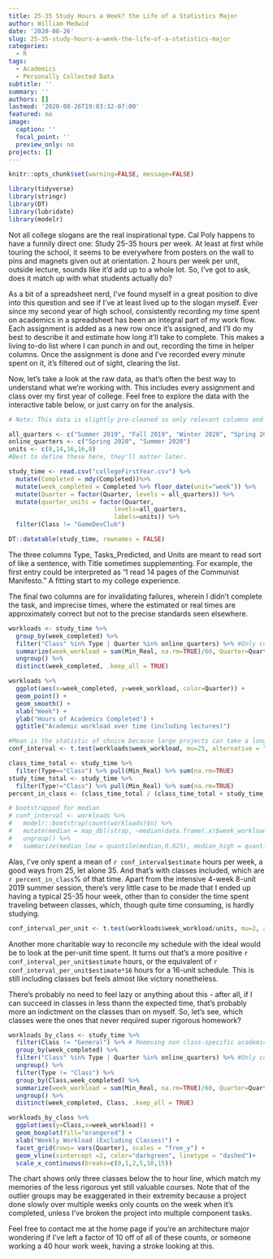```yaml
---
title: 25-35 Study Hours a Week? the Life of a Statistics Major
author: William Medwid
date: '2020-08-26'
slug: 25-35-study-hours-a-week-the-life-of-a-statistics-major
categories:
  - R
tags:
  - Academics
  - Personally Collected Data
subtitle: ''
summary: ''
authors: []
lastmod: '2020-08-26T19:03:32-07:00'
featured: no
image:
  caption: ''
  focal_point: ''
  preview_only: no
projects: []
---
```


```r
knitr::opts_chunk$set(warning=FALSE, message=FALSE)
```

```r
library(tidyverse)
library(stringr)
library(DT)
library(lubridate)
library(modelr)
```

Not all college slogans are the real inspirational type. Cal Poly happens to have a funnily direct one: Study 25-35 hours per week. At least at first while touring the school, it seems to be everywhere from posters on the wall to pins and magnets given out at orientation. 2 hours per week per unit, outside lecture, sounds like it'd add up to a whole lot. So, I've got to ask, does it match up with what students actually do?

As a bit of a spreadsheet nerd, I've found myself in a great position to dive into this question and see if I've at least lived up to the slogan myself. Ever since my second year of high school, consistently recording my time spent on academics in a spreadsheet has been an integral part of my work flow. Each assignment is added as a new row once it's assigned, and I'll do my best to describe it and estimate how long it'll take to complete. This makes a living to-do list where I can punch in and out, recording the time in helper columns. Once the assignment is done and I've recorded every minute spent on it, it's filtered out of sight, clearing the list.

Now, let's take a look at the raw data, as that's often the best way to understand what we're working with. This includes every assignment and class over my first year of college. Feel free to explore the data with the interactive table below, or just carry on for the analysis.

```r
# Note: This data is slightly pre-cleaned so only relevant columns and classes are there, and to avoid excess personal information.

all_quarters <- c("Summer 2019", "Fall 2019", "Winter 2020", "Spring 2020", "Summer 2020")
online_quarters <- c("Spring 2020", "Summer 2020")
units <- c(8,14,16,16,8)
#Best to define these here, they'll matter later.

study_time <- read.csv("collegeFirstYear.csv") %>% 
  mutate(Completed = mdy(Completed))%>% 
  mutate(week_completed = Completed %>% floor_date(unit="week")) %>% 
  mutate(Quarter = factor(Quarter, levels = all_quarters)) %>% 
  mutate(quarter_units = factor(Quarter,
                             levels=all_quarters,
                             labels=units)) %>% 
  filter(Class != "GameDevClub")

DT::datatable(study_time, rownames = FALSE)
```
The three columns Type, Tasks_Predicted, and Units are meant to read sort of like a sentence, with Title sometimes supplementing. For example, the first entry could be interpreted as "I read 14 pages of the Communist Manifesto." A fitting start to my college experience.

The final two columns are for invalidating failures, wherein I didn't complete the task, and imprecise times, where the estimated or real times are approximately correct but not to the precise standards seen elsewhere.

```r

workloads <- study_time %>% 
  group_by(week_completed) %>% 
  filter("Class" %in% Type | Quarter %in% online_quarters) %>% #Only counting weeks where there were classes or the quarter was online.
  summarize(week_workload = sum(Min_Real, na.rm=TRUE)/60, Quarter=Quarter, quarter_units = quarter_units) %>% 
  ungroup() %>% 
  distinct(week_completed, .keep_all = TRUE)

workloads %>% 
  ggplot(aes(x=week_completed, y=week_workload, color=Quarter)) +
  geom_point() +
  geom_smooth() +
  xlab("Week") +
  ylab("Hours of Academics Completed") +
  ggtitle("Academic workload over time (including lectures)")
```



```r
#Mean is the statistic of choice because large projects can take a long time and end up with work from one week being counted in another.
conf_interval <- t.test(workloads$week_workload, mu=25, alternative = "less")

class_time_total <- study_time %>% 
  filter(Type=="Class") %>% pull(Min_Real) %>% sum(na.rm=TRUE)
study_time_total <- study_time %>% 
  filter(Type!="Class") %>% pull(Min_Real) %>% sum(na.rm=TRUE)
percent_in_class <- (class_time_total / (class_time_total + study_time_total))*100 %>% round(digits=1)
```

```r
# bootstrapped for median
# conf_interval <- workloads %>%
#   modelr::bootstrap(count(workloads)$n) %>%
#   mutate(median = map_dbl(strap, ~median(data.frame(.x)$week_workload, na.rm = TRUE))) %>%
#   ungroup() %>%
#   summarize(median_low = quantile(median,0.025), median_high = quantile(median,0.975))
```

Alas, I've only spent a mean of `r conf_interval$estimate` hours per week, a good ways from 25, let alone 35. And that's with classes included, which are `r percent_in_class`% of that time. Apart from the intensive 4-week 8-unit 2019 summer session, there's very little case to be made that I ended up having a typical 25-35 hour week, other than to consider the time spent traveling between classes, which, though quite time consuming, is hardly studying.

```r
conf_interval_per_unit <- t.test(workloads$week_workload/units, mu=2, alternative = "less")
```

Another more charitable way to reconcile my schedule with the ideal would be to look at the per-unit time spent. It turns out that's a more positive `r conf_interval_per_unit$estimate` hours, or the equivalent of `r conf_interval_per_unit$estimate*16` hours for a 16-unit schedule. This is still including classes but feels almost like victory nonetheless.

There's probably no need to feel lazy or anything about this - after all, if I can succeed in classes in less thann the expected time, that's probably more an indictment on the classes than on myself. So, let's see, which classes were the ones that never required super rigorous homework?

```r
workloads_by_class <- study_time %>% 
  filter(Class != "General") %>% # Removing non class-specific academic imperatives
  group_by(week_completed) %>% 
  filter("Class" %in% Type | Quarter %in% online_quarters) %>% #Only counting weeks where there were classes or the quarter was online.
  ungroup() %>% 
  filter(Type != "Class") %>% 
  group_by(Class,week_completed) %>% 
  summarize(week_workload = sum(Min_Real, na.rm=TRUE)/60, Quarter=Quarter, quarter_units = quarter_units) %>% 
  ungroup() %>% 
  distinct(week_completed, Class, .keep_all = TRUE)

workloads_by_class %>% 
  ggplot(aes(y=Class,x=week_workload)) +
  geom_boxplot(fill="orangered") +
  xlab("Weekly Workload (Excluding Classes)") +
  facet_grid(rows= vars(Quarter), scales = "free_y") +
  geom_vline(xintercept =2, color="darkgreen", linetype = "dashed")+
  scale_x_continuous(breaks=c(0,1,2,5,10,15))
```

The chart shows only three classes below the to hour line, which match my memories of the less rigorous yet still valuable courses. Note that of the outlier groups may be exaggerated in their extremity because a project done slowly over multiple weeks only counts on the week when it's completed, unless I've broken the project into multiple component tasks. 

Feel free to contact me at the home page if you're an architecture major wondering if I've left a factor of 10 off of all of these counts, or someone working a 40 hour work week, having a stroke looking at this.

